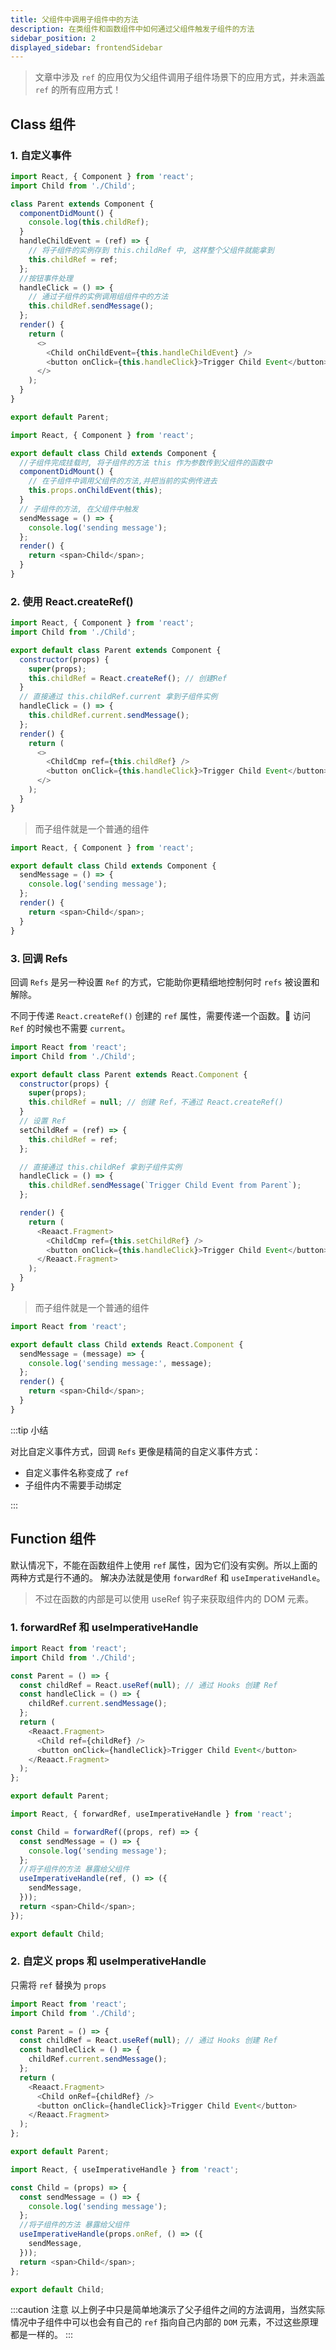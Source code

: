 ```yaml
---
title: 父组件中调用子组件中的方法
description: 在类组件和函数组件中如何通过父组件触发子组件的方法
sidebar_position: 2
displayed_sidebar: frontendSidebar
---
```


> 文章中涉及 `ref` 的应用仅为父组件调用子组件场景下的应用方式，并未涵盖 `ref` 的所有应用方式！

## Class 组件

### 1. 自定义事件


<Tabs>
<TabItem value="parent" label="父组件" default>

```js {10,20} showLineNumbers title=Parent.js
import React, { Component } from 'react';
import Child from './Child';

class Parent extends Component {
  componentDidMount() {
    console.log(this.childRef);
  }
  handleChildEvent = (ref) => {
    // 将子组件的实例存到 this.childRef 中, 这样整个父组件就能拿到
    this.childRef = ref;
  };
  //按钮事件处理
  handleClick = () => {
    // 通过子组件的实例调用组组件中的方法
    this.childRef.sendMessage();
  };
  render() {
    return (
      <>
        <Child onChildEvent={this.handleChildEvent} />
        <button onClick={this.handleClick}>Trigger Child Event</button>
      </>
    );
  }
}

export default Parent;
```

</TabItem >
<TabItem value="child" label="子组件" default>

```js title=Child.js
import React, { Component } from 'react';

export default class Child extends Component {
  //子组件完成挂载时, 将子组件的方法 this 作为参数传到父组件的函数中
  componentDidMount() {
    // 在子组件中调用父组件的方法,并把当前的实例传进去
    this.props.onChildEvent(this);
  }
  // 子组件的方法, 在父组件中触发
  sendMessage = () => {
    console.log('sending message');
  };
  render() {
    return <span>Child</span>;
  }
}
```

</TabItem>
</Tabs>

### 2. 使用 React.createRef()

<Tabs>
<TabItem value="parent" label="父组件" default>

```js {8,17} showLineNumbers title=Parent.js
import React, { Component } from 'react';
import Child from './Child';

export default class Parent extends Component {
  constructor(props) {
    super(props);
    this.childRef = React.createRef(); // 创建Ref
  }
  // 直接通过 this.childRef.current 拿到子组件实例
  handleClick = () => {
    this.childRef.current.sendMessage();
  };
  render() {
    return (
      <>
        <ChildCmp ref={this.childRef} />
        <button onClick={this.handleClick}>Trigger Child Event</button>
      </>
    );
  }
}
```

</TabItem>
<TabItem value="child" label="子组件" >

> 而子组件就是一个普通的组件

```js title=Child.js
import React, { Component } from 'react';

export default class Child extends Component {
  sendMessage = () => {
    console.log('sending message');
  };
  render() {
    return <span>Child</span>;
  }
}
```

  </TabItem >
</Tabs>

### 3. 回调 Refs

回调 `Refs` 是另一种设置 `Ref` 的方式，它能助你更精细地控制何时 `refs` 被设置和解除。

不同于传递 `React.createRef()` 创建的 `ref` 属性，需要传递一个函数。🍒 访问 `Ref` 的时候也不需要 `current`。

<Tabs>
<TabItem value="parent" label="父组件" default>

```js {7,11,22} showLineNumbers title=Parent.js
import React from 'react';
import Child from './Child';

export default class Parent extends React.Component {
  constructor(props) {
    super(props);
    this.childRef = null; // 创建 Ref，不通过 React.createRef()
  }
  // 设置 Ref
  setChildRef = (ref) => {
    this.childRef = ref;
  };

  // 直接通过 this.childRef 拿到子组件实例
  handleClick = () => {
    this.childRef.sendMessage(`Trigger Child Event from Parent`);
  };

  render() {
    return (
      <Reaact.Fragment>
        <ChildCmp ref={this.setChildRef} />
        <button onClick={this.handleClick}>Trigger Child Event</button>
      </Reaact.Fragment>
    );
  }
}
```

</TabItem>
<TabItem value="child" label="子组件" >

> 而子组件就是一个普通的组件

```js title=Child.js
import React from 'react';

export default class Child extends React.Component {
  sendMessage = (message) => {
    console.log('sending message:', message);
  };
  render() {
    return <span>Child</span>;
  }
}
```

</TabItem >
</Tabs>

:::tip 小结

对比自定义事件方式，回调 `Refs` 更像是精简的自定义事件方式：

- 自定义事件名称变成了 `ref`
- 子组件内不需要手动绑定

:::

## Function 组件

默认情况下，不能在函数组件上使用 `ref` 属性，因为它们没有实例。所以上面的两种方式是行不通的。
解决办法就是使用 `forwardRef` 和 `useImperativeHandle`。

> <Emphasis>不过在函数的内部是可以使用 useRef 钩子来获取组件内的 DOM 元素。</Emphasis>

### 1. forwardRef 和 useImperativeHandle

<Tabs>
<TabItem value="parent" label="父组件" default>

```js {5,11} showLineNumbers title=Parent.js
import React from 'react';
import Child from './Child';

const Parent = () => {
  const childRef = React.useRef(null); // 通过 Hooks 创建 Ref
  const handleClick = () => {
    childRef.current.sendMessage();
  };
  return (
    <Reaact.Fragment>
      <Child ref={childRef} />
      <button onClick={handleClick}>Trigger Child Event</button>
    </Reaact.Fragment>
  );
};

export default Parent;
```

</TabItem>
<TabItem value="child" label="子组件" >

```js {8-10} showLineNumbers title=Child.js
import React, { forwardRef, useImperativeHandle } from 'react';

const Child = forwardRef((props, ref) => {
  const sendMessage = () => {
    console.log('sending message');
  };
  //将子组件的方法 暴露给父组件
  useImperativeHandle(ref, () => ({
    sendMessage,
  }));
  return <span>Child</span>;
});

export default Child;
```

  </TabItem >
</Tabs>

### 2. 自定义 props 和 useImperativeHandle

只需将 `ref` 替换为 `props`

<Tabs>
<TabItem value="parent" label="父组件" default>

```js title=Parent.js
import React from 'react';
import Child from './Child';

const Parent = () => {
  const childRef = React.useRef(null); // 通过 Hooks 创建 Ref
  const handleClick = () => {
    childRef.current.sendMessage();
  };
  return (
    <Reaact.Fragment>
      <Child onRef={childRef} />
      <button onClick={handleClick}>Trigger Child Event</button>
    </Reaact.Fragment>
  );
};

export default Parent;
```

</TabItem>
<TabItem value="child" label="子组件" >

```js {8-10} showLineNumbers title=Child.js
import React, { useImperativeHandle } from 'react';

const Child = (props) => {
  const sendMessage = () => {
    console.log('sending message');
  };
  //将子组件的方法 暴露给父组件
  useImperativeHandle(props.onRef, () => ({
    sendMessage,
  }));
  return <span>Child</span>;
};

export default Child;
```

  </TabItem >
</Tabs>

:::caution 注意
以上例子中只是简单地演示了父子组件之间的方法调用，当然实际情况中子组件中可以也会有自己的 `ref` 指向自己内部的 `DOM` 元素，不过这些原理都是一样的。
:::
